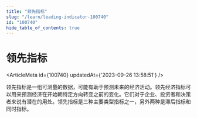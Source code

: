 ```yaml
---
title: "领先指标"
slug: "/learn/leading-indicator-100740"
id: "100740"
hide_table_of_contents: true
---
```



# 领先指标

<ArticleMeta id={100740} updatedAt={'2023-09-26 13:58:51'} />
<div className='border-solid border-b border-t-0 my-4 border-[var(--ifm-color-gray-300)]' />

领先指标是一组可测量的数据，可能有助于预测未来的经济活动。领先经济指标可以用来预测经济在开始朝特定方向转变之前的变化。它们对于企业、投资者和决策者来说有潜在的用处。领先指标是三种主要类型指标之一，另外两种是滞后指标和同时指标。
